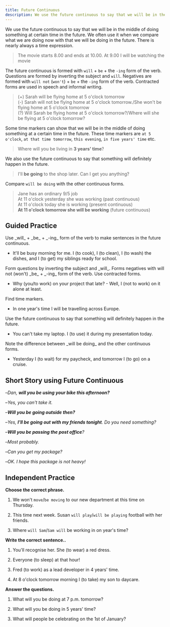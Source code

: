 ```yaml
---
title: Future Continuous
description: We use the future continuous to say that we will be in the middle of doing something at certain time in the future.
---
```


We use the future continuous to say that we will be in the middle of doing something at certain time in the future. We often use it when we compare what we are doing now with that we will be doing in the future. There is nearly always a time expression.

> The movie starts 8.00 and ends at 10.00. At 9.00 I will be watching the movie

The future continuous is formed with `will` + `be` + the `-ing` form of the verb. Questions are formed by inverting the subject and `will`. Negatives are formed with `will not` (`won't`) + `be` + the `-ing` form of the verb. Contracted forms are used in speech and informal writing.

> (+) Sarah will be flying home at 5 o'clock tomorrow  
> (-) Sarah will not be flying home at 5 o'clock tomorrow./She won't be flying home at 5 o'clock tomorrow  
> (?) Will Sarah be flying home at 5 o'clock tomorrow?/Where will she be flying at 5 o'clock tomorrow?

Some time markers can show that we will be in the middle of doing something at a certain time in the future. These time markers are `at 5 o'clock`, `at that time tomorrow`, `this evening`, `in five years' time` etc.

> Where will you be living in **3 years' time**?

We also use the future continuous to say that something will definitely happen in the future.

> I'll **be going** to the shop later. Can I get you anything?

Compare `will be doing` with the other continuous forms.

> Jane has an ordinary 9/5 job  
> At 11 o'clock yesterday she was working (past continuous)  
> At 11 o'clock today she is working (present continuous)  
> **At 11 o'clock tomorrow she will be working** (future continuous)

## Guided Practice

<Callout mt={8}>
  Use _will_ + _be_ + _-ing_ form of the verb to make sentences in the future continuous.
</Callout>

- It'll be busy morning for me. I (to cook), I (to clean), I (to wash) the dishes, and I (to get) my siblings ready for school. <Tooltip content="It'll be a busy morning for me. I'll be cooking, I'll be cleaning, I'll be washing the dishes, and I'll be getting my siblings ready for school." />

<Callout>
  Form questions by inverting the subject and _will_. Forms negatives with will not
  (won't) _be_ + _-ing_ form of the verb. Use contracted forms.
</Callout>

- Why (you/to work) on your project that late? - Well, I (not to work) on it alone at least. <Tooltip content="Why will you be working on your project that late? - Well, I won't be working on it alone at least." />

<Callout>Find time markers.</Callout>

- In one year's time I will be travelling across Europe. <Tooltip content="one year's time" />

<Callout>
  Use the future continuous to say that something will definitely happen in the future.
</Callout>

- You can't take my laptop. I (to use) it during my presentation today. <Tooltip content="I'll be using it during my presentation today." />

<Callout>
  Note the difference between _will be doing_ and the other continuous forms.
</Callout>

- Yesterday I (to wait) for my paycheck, and tomorrow I (to go) on a cruise. <Tooltip content="Yesterday I was waiting for my paycheck, and tomorrow I will be going on a cruise." />

## Short Story using Future Continuous

–_Dan, **will you be using your bike this afternoon?**_

–_Yes, you can't take it._

–_**Will you be going outside then?**_

–_Yes, **I'll be going out with my friends tonight**. Do you need something?_

–_**Will you be passing the post office**?_

–_Most probably._

–_Can you get my package?_

–_OK. I hope this package is not heavy!_

## Independent Practice

**Choose the correct phrase.**

1. We won't `move`/`be moving` to our new department at this time on Thursday. <Tooltip content="be moving" />

2. This time next week. Susan `will play`/`will be playing` football with her friends. <Tooltip content="will be playing" />

3. Where `will Sam`/`Sam will` be working in on year's time? <Tooltip content="will Sam" />

**Write the correct sentence..**

1. You'll recognise her. She (to wear) a red dress. <Tooltip content="She will be wearing a red dress." />

2. Everyone (to sleep) at that hour! <Tooltip content="Everyone will be sleeping at that hour!" />

3. Fred (to work) as a lead developer in 4 years' time. <Tooltip content="Fred will be working as a lead developer in 4 years' time." />

4. At 8 o'clock tomorrow morning I (to take) my son to daycare. <Tooltip content="At 8 o'clock tomorrow morning I will be taking my son to daycare." />

**Answer the questions.**

1. What will you be doing at 7 p.m. tomorrow? <Tooltip content="I'll be driving to Boston at this time tomorrow." />

2. What will you be doing in 5 years' time? <Tooltip content="I'll be working at a tech company." />

3. What will people be celebrating on the 1st of January? <Tooltip content="People will be celebrating New Year on the 1st of January." />
